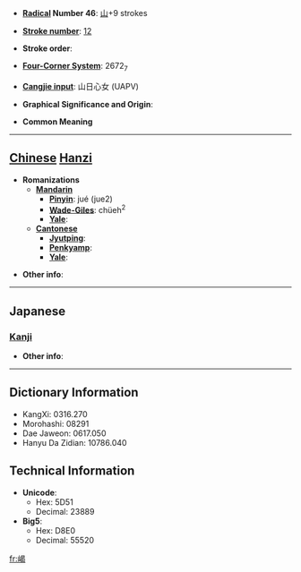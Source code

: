 * '''[[Wiktionary:Chinese radical index| Radical]] Number 46''': [[Wiktionary:Chinese radical index 山|山]]+9 strokes

* '''[[Wiktionary:Chinese total strokes index|Stroke number]]''': [[Wiktionary:Chinese total strokes index 12|12]]

* '''Stroke order''': 

* '''[[Wiktionary:Chinese four corner index|Four-Corner System]]''': 2672<sub>7</sub>

* '''[[Wiktionary:Chinese Cangjie index|Cangjie input]]''': 山日心女 (UAPV)

* '''Graphical Significance and Origin''': 

* '''Common Meaning'''

----

== [[Chinese]] [[Hanzi]] ==

* '''Romanizations'''
** '''[[Mandarin]]'''
*** '''[[Pinyin]]''': jué (jue2)
*** '''[[Wade-Giles]]''': chüeh<sup>2</sup>
*** '''[[Yale]]''': 
** '''[[Cantonese]]'''
*** '''[[Jyutping]]''':
*** '''[[Penkyamp]]''': 
*** '''[[Yale]]''': 

* '''Other info''': 

----

==Japanese==
===[[Kanji]]===
{{kanji|on readings=[[けつ]] (ketsu), [[げち]] (gechi), [[かつ]] (katsu), [[かち]] (kachi)
|kun readings=[[そびえる]] (sobieru), [[いしぶみ]] (ishibumi)
}}

* '''Other info''':  

----

== Dictionary Information ==

* KangXi: 0316.270
* Morohashi: 08291
* Dae Jaweon: 0617.050
* Hanyu Da Zidian: 10786.040

== Technical Information ==

* '''Unicode''':
** Hex: 5D51
** Decimal: 23889
* '''Big5''':
** Hex: D8E0
** Decimal: 55520

[[fr:嵑]]